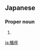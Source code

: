 ==Japanese==
{{ja-kanjitab|たて|ざ|yomi=y}}

===Proper noun===
{{ja-pos|proper|たてざ}}

# {{altspell|lang=ja|たて座||[[Scutum]]}}

[[ja:楯座]]